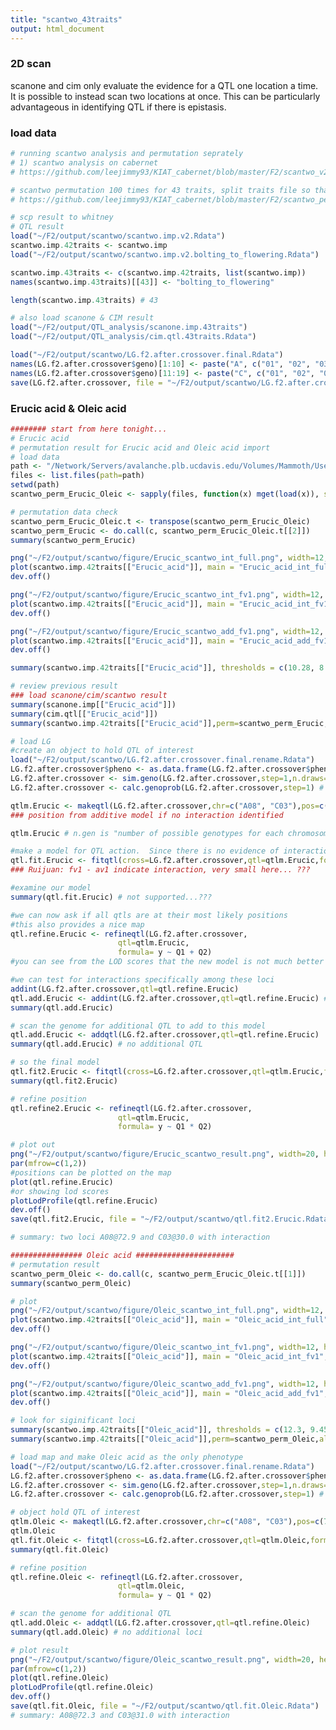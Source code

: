 ```yaml
---
title: "scantwo_43traits"
output: html_document
---
```


### 2D scan
scanone and cim only evaluate the evidence for a QTL one location a time.  It is possible to instead scan two locations at once. This can be particularly advantageous in identifying QTL if there is epistasis. 

### load data 
```r
# running scantwo analysis and permutation seprately
# 1) scantwo analysis on cabernet 
# https://github.com/leejimmy93/KIAT_cabernet/blob/master/F2/scantwo_v2.R 

# scantwo permutation 100 times for 43 traits, split traits file so that each file has 2 traits, in total 20 files, and each run is only 10 permutation, combine permutation result after finish running. 
# https://github.com/leejimmy93/KIAT_cabernet/blob/master/F2/scantwo_perm_1.R ... scantwo_perm_10.R, submit to slurm queue using https://github.com/leejimmy93/KIAT_cabernet/blob/master/F2/scantwo_perm_1_10.slurm 

# scp result to whitney
# QTL result 
load("~/F2/output/scantwo/scantwo.imp.v2.Rdata") 
scantwo.imp.42traits <- scantwo.imp 
load("~/F2/output/scantwo/scantwo.imp.v2.bolting_to_flowering.Rdata")

scantwo.imp.43traits <- c(scantwo.imp.42traits, list(scantwo.imp))
names(scantwo.imp.43traits)[[43]] <- "bolting_to_flowering"

length(scantwo.imp.43traits) # 43 

# also load scanone & CIM result 
load("~/F2/output/QTL_analysis/scanone.imp.43traits")
load("~/F2/output/QTL_analysis/cim.qtl.43traits.Rdata") 

load("~/F2/output/scantwo/LG.f2.after.crossover.final.Rdata")
names(LG.f2.after.crossover$geno)[1:10] <- paste("A", c("01", "02", "03", "04", "05", "06", "07", "08", "09", "10"), sep = "")
names(LG.f2.after.crossover$geno)[11:19] <- paste("C", c("01", "02", "03", "04", "05", "06", "07", "08", "09"), sep = "") 
save(LG.f2.after.crossover, file = "~/F2/output/scantwo/LG.f2.after.crossover.final.rename.Rdata")
```

### Erucic acid & Oleic acid 
```r
######## start from here tonight...
# Erucic acid 
# permutation result for Erucic acid and Oleic acid import 
# load data 
path <- "/Network/Servers/avalanche.plb.ucdavis.edu/Volumes/Mammoth/Users/ruijuanli/F2/output/scantwo/Erucic_Oleic"
files <- list.files(path=path)
setwd(path)
scantwo_perm_Erucic_Oleic <- sapply(files, function(x) mget(load(x)), simplify = TRUE) 

# permutation data check 
scantwo_perm_Erucic_Oleic.t <- transpose(scantwo_perm_Erucic_Oleic) 
scantwo_perm_Erucic <- do.call(c, scantwo_perm_Erucic_Oleic.t[[2]])
summary(scantwo_perm_Erucic)

png("~/F2/output/scantwo/figure/Erucic_scantwo_int_full.png", width=12, height=10, units="in", res=300)
plot(scantwo.imp.42traits[["Erucic_acid"]], main = "Erucic_acid_int_full")
dev.off()

png("~/F2/output/scantwo/figure/Erucic_scantwo_int_fv1.png", width=12, height=10, units="in", res=300)
plot(scantwo.imp.42traits[["Erucic_acid"]], main = "Erucic_acid_int_fv1", lower = "fv1") 
dev.off()

png("~/F2/output/scantwo/figure/Erucic_scantwo_add_fv1.png", width=12, height=10, units="in", res=300)
plot(scantwo.imp.42traits[["Erucic_acid"]], main = "Erucic_acid_add_fv1", upper = "add", lower = "fv1") 
dev.off()

summary(scantwo.imp.42traits[["Erucic_acid"]], thresholds = c(10.28, 8.08, 6.99, 7.30, 4.33)) # signal for just additive 

# review previous result 
### load scanone/cim/scantwo result
summary(scanone.imp[["Erucic_acid"]])
summary(cim.qtl[["Erucic_acid"]]) 
summary(scantwo.imp.42traits[["Erucic_acid"]],perm=scantwo_perm_Erucic,alpha=.05,pval=T)

# load LG 
#create an object to hold QTL of interest
load("~/F2/output/scantwo/LG.f2.after.crossover.final.rename.Rdata")
LG.f2.after.crossover$pheno <- as.data.frame(LG.f2.after.crossover$pheno$Erucic_acid)
LG.f2.after.crossover <- sim.geno(LG.f2.after.crossover,step=1,n.draws=32) # imputation 
LG.f2.after.crossover <- calc.genoprob(LG.f2.after.crossover,step=1) # calculate probability 

qtlm.Erucic <- makeqtl(LG.f2.after.crossover,chr=c("A08", "C03"),pos=c(73, 30)) # Ruijuan: QTL with interactions
### position from additive model if no interaction identified 

qtlm.Erucic # n.gen is "number of possible genotypes for each chromosome", if F2, n.gen = 3 when doing sim.geno(). 

#make a model for QTL action.  Since there is no evidence of interaction, start with an additive model
qtl.fit.Erucic <- fitqtl(cross=LG.f2.after.crossover,qtl=qtlm.Erucic,formula = y ~ Q1 + Q2, get.ests=T)
### Ruijuan: fv1 - av1 indicate interaction, very small here... ??? 

#examine our model
summary(qtl.fit.Erucic) # not supported...??? 

#we can now ask if all qtls are at their most likely positions
#this also provides a nice map
qtl.refine.Erucic <- refineqtl(LG.f2.after.crossover,
                        qtl=qtlm.Erucic,
                        formula= y ~ Q1 + Q2)
#you can see from the LOD scores that the new model is not much better than the old model.  Nevertheless we can keep this as our new model

#we can test for interactions specifically among these loci
addint(LG.f2.after.crossover,qtl=qtl.refine.Erucic)
qtl.add.Erucic <- addint(LG.f2.after.crossover,qtl=qtl.refine.Erucic) # evidence for interactions
summary(qtl.add.Erucic)

# scan the genome for additional QTL to add to this model 
qtl.add.Erucic <- addqtl(LG.f2.after.crossover,qtl=qtl.refine.Erucic)
summary(qtl.add.Erucic) # no additional QTL 

# so the final model 
qtl.fit2.Erucic <- fitqtl(cross=LG.f2.after.crossover,qtl=qtlm.Erucic,formula = y ~ Q1 * Q2, get.ests=T)
summary(qtl.fit2.Erucic) 

# refine position
qtl.refine2.Erucic <- refineqtl(LG.f2.after.crossover,
                        qtl=qtlm.Erucic,
                        formula= y ~ Q1 * Q2)

# plot out 
png("~/F2/output/scantwo/figure/Erucic_scantwo_result.png", width=20, height=10, units="in", res=300)
par(mfrow=c(1,2)) 
#positions can be plotted on the map
plot(qtl.refine.Erucic)
#or showing lod scores
plotLodProfile(qtl.refine.Erucic) 
dev.off()
save(qtl.fit2.Erucic, file = "~/F2/output/scantwo/qtl.fit2.Erucic.Rdata")

# summary: two loci A08@72.9 and C03@30.0 with interaction 

################ Oleic acid ######################  
# permutation result 
scantwo_perm_Oleic <- do.call(c, scantwo_perm_Erucic_Oleic.t[[1]])
summary(scantwo_perm_Oleic)

# plot 
png("~/F2/output/scantwo/figure/Oleic_scantwo_int_full.png", width=12, height=10, units="in", res=300)
plot(scantwo.imp.42traits[["Oleic_acid"]], main = "Oleic_acid_int_full")
dev.off()

png("~/F2/output/scantwo/figure/Oleic_scantwo_int_fv1.png", width=12, height=10, units="in", res=300)
plot(scantwo.imp.42traits[["Oleic_acid"]], main = "Oleic_acid_int_fv1", lower = "fv1") 
dev.off()

png("~/F2/output/scantwo/figure/Oleic_scantwo_add_fv1.png", width=12, height=10, units="in", res=300)
plot(scantwo.imp.42traits[["Oleic_acid"]], main = "Oleic_acid_add_fv1", upper = "add", lower = "fv1") 
dev.off() 

# look for siginificant loci 
summary(scantwo.imp.42traits[["Oleic_acid"]], thresholds = c(12.3, 9.45, 7.95, 7.37, 4.98)) 
summary(scantwo.imp.42traits[["Oleic_acid"]],perm=scantwo_perm_Oleic,alpha=.05,pval=T)

# load map and make Oleic acid as the only phenotype 
load("~/F2/output/scantwo/LG.f2.after.crossover.final.rename.Rdata")
LG.f2.after.crossover$pheno <- as.data.frame(LG.f2.after.crossover$pheno$Oleic_acid)
LG.f2.after.crossover <- sim.geno(LG.f2.after.crossover,step=1,n.draws=32) # imputation 
LG.f2.after.crossover <- calc.genoprob(LG.f2.after.crossover,step=1) # calculate probability 

# object hold QTL of interest 
qtlm.Oleic <- makeqtl(LG.f2.after.crossover,chr=c("A08", "C03"),pos=c(73, 31))  
qtlm.Oleic
qtl.fit.Oleic <- fitqtl(cross=LG.f2.after.crossover,qtl=qtlm.Oleic,formula = y ~ Q1 * Q2 ,get.ests=T) 
summary(qtl.fit.Oleic) 

# refine position
qtl.refine.Oleic <- refineqtl(LG.f2.after.crossover,
                        qtl=qtlm.Oleic,
                        formula= y ~ Q1 * Q2)

# scan the genome for additional QTL 
qtl.add.Oleic <- addqtl(LG.f2.after.crossover,qtl=qtl.refine.Oleic)
summary(qtl.add.Oleic) # no additional loci 

# plot result 
png("~/F2/output/scantwo/figure/Oleic_scantwo_result.png", width=20, height=10, units="in", res=300)
par(mfrow=c(1,2)) 
plot(qtl.refine.Oleic)
plotLodProfile(qtl.refine.Oleic) 
dev.off() 
save(qtl.fit.Oleic, file = "~/F2/output/scantwo/qtl.fit.Oleic.Rdata")
# summary: A08@72.3 and C03@31.0 with interaction  
```  

### 





